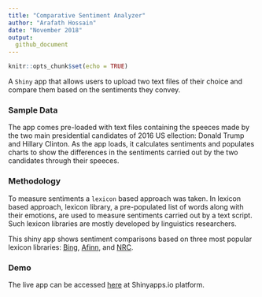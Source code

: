 ```yaml
---
title: "Comparative Sentiment Analyzer"
author: "Arafath Hossain"
date: "November 2018"
output:
  github_document
---
```


```r
knitr::opts_chunk$set(echo = TRUE)
```

A `Shiny` app that allows users to upload two text files of their choice and compare them based on the sentiments they convey. 

### Sample Data

The app comes pre-loaded with text files containing the speeces made by the two main presidential candidates of 2016 US ellection: Donald Trump and Hillary Clinton. As the app loads, it calculates sentiments and populates charts to show the differences in the sentiments carried out by the two candidates through their speeces. 

### Methodology

To measure sentiments a `lexicon` based approach was taken. In lexicon based approach,  lexicon library, a pre-populated list of words along with their emotions, are used to measure sentiments carried out by a text script. Such lexicon libraries are mostly developed by linguistics researchers. 

This shiny app shows sentiment comparisons based on three most popular lexicon libraries: [Bing](https://www.cs.uic.edu/~liub/FBS/sentiment-analysis.html), [Afinn](http://www2.imm.dtu.dk/pubdb/pubs/6010-full.html), and [NRC](http://saifmohammad.com/WebPages/NRC-Emotion-Lexicon.htm).

### Demo 

The live app can be accessed [here](https://curiousjoe.shinyapps.io/comparative_sentiment_analyzer/?_ga=2.237832896.1184595221.1617847202-1816151043.1617847202) at Shinyapps.io platform.